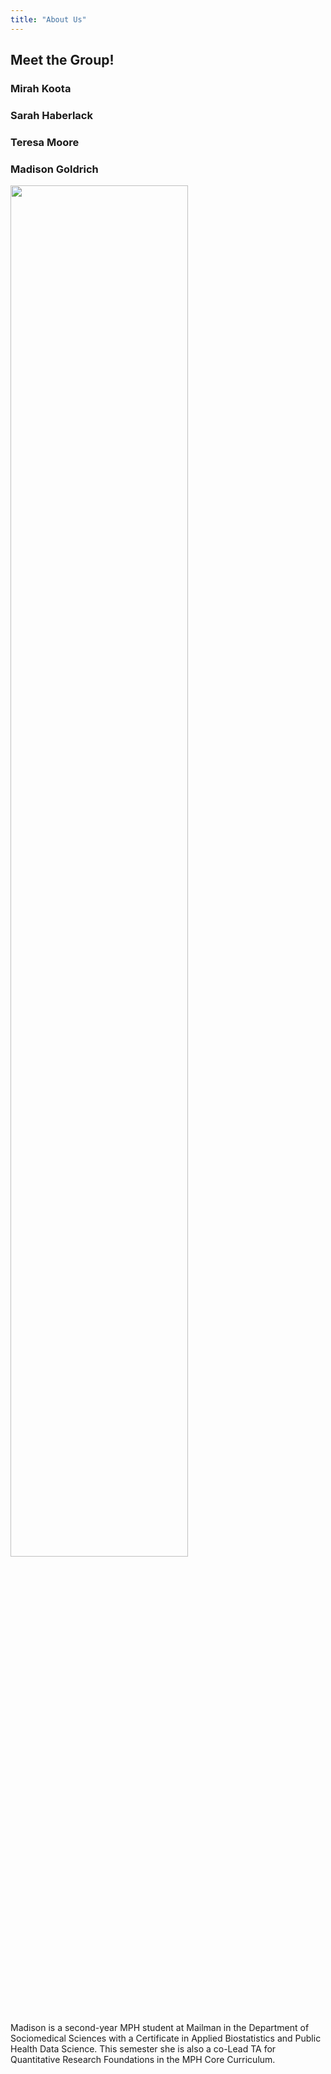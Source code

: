 ```yaml
---
title: "About Us"
---
```


## Meet the Group!

### Mirah Koota

### Sarah Haberlack

### Teresa Moore

### Madison Goldrich

<img src = "images/madison_headshot.jpeg" style = "width:75%">

Madison is a second-year MPH student at Mailman in the Department of Sociomedical Sciences with a Certificate in Applied Biostatistics and Public Health Data Science. This semester she is also a co-Lead TA for Quantitative Research Foundations in the MPH Core Curriculum.